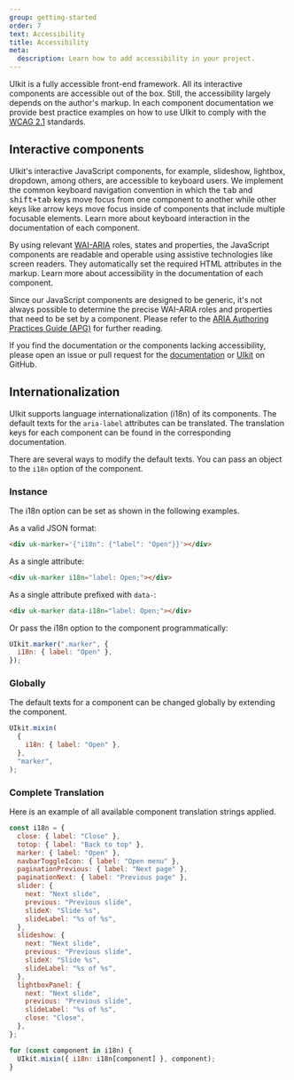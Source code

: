 ```yaml
---
group: getting-started
order: 7
text: Accessibility
title: Accessibility
meta:
  description: Learn how to add accessibility in your project.
---
```


UIkit is a fully accessible front-end framework. All its interactive components are accessible out of the box. Still, the accessibility largely depends on the author's markup. In each component documentation we provide best practice examples on how to use UIkit to comply with the [WCAG 2.1](https://www.w3.org/TR/WCAG/) standards.

## Interactive components

UIkit's interactive JavaScript components, for example, slideshow, lightbox, dropdown, among others, are accessible to keyboard users. We implement the common keyboard navigation convention in which the <kbd>tab</kbd> and <kbd>shift+tab</kbd> keys move focus from one component to another while other keys like arrow keys move focus inside of components that include multiple focusable elements. Learn more about keyboard interaction in the documentation of each component.

By using relevant [WAI-ARIA](https://www.w3.org/WAI/standards-guidelines/aria/) roles, states and properties, the JavaScript components are readable and operable using assistive technologies like screen readers. They automatically set the required HTML attributes in the markup. Learn more about accessibility in the documentation of each component.

Since our JavaScript components are designed to be generic, it's not always possible to determine the precise WAI-ARIA roles and properties that need to be set by a component. Please refer to the [ARIA Authoring Practices Guide (APG)](https://www.w3.org/WAI/ARIA/apg/) for further reading.

If you find the documentation or the components lacking accessibility, please open an issue or pull request for the [documentation](https://github.com/uikit/uikit-site) or [UIkit](https://github.com/uikit/uikit) on GitHub.

## Internationalization

UIkit supports language internationalization (i18n) of its components. The default texts for the `aria-label` attributes can be translated. The translation keys for each component can be found in the corresponding documentation.

There are several ways to modify the default texts. You can pass an object to the `i18n` option of the component.

### Instance

The i18n option can be set as shown in the following examples.

As a valid JSON format:

```html
<div uk-marker='{"i18n": {"label": "Open"}}'></div>
```

As a single attribute:

```html
<div uk-marker i18n="label: Open;"></div>
```

As a single attribute prefixed with `data-`:

```html
<div uk-marker data-i18n="label: Open;"></div>
```

Or pass the i18n option to the component programmatically:

```js
UIkit.marker(".marker", {
  i18n: { label: "Open" },
});
```

### Globally

The default texts for a component can be changed globally by extending the component.

```js
UIkit.mixin(
  {
    i18n: { label: "Open" },
  },
  "marker",
);
```

### Complete Translation

Here is an example of all available component translation strings applied.

```js
const i18n = {
  close: { label: "Close" },
  totop: { label: "Back to top" },
  marker: { label: "Open" },
  navbarToggleIcon: { label: "Open menu" },
  paginationPrevious: { label: "Next page" },
  paginationNext: { label: "Previous page" },
  slider: {
    next: "Next slide",
    previous: "Previous slide",
    slideX: "Slide %s",
    slideLabel: "%s of %s",
  },
  slideshow: {
    next: "Next slide",
    previous: "Previous slide",
    slideX: "Slide %s",
    slideLabel: "%s of %s",
  },
  lightboxPanel: {
    next: "Next slide",
    previous: "Previous slide",
    slideLabel: "%s of %s",
    close: "Close",
  },
};

for (const component in i18n) {
  UIkit.mixin({ i18n: i18n[component] }, component);
}
```
